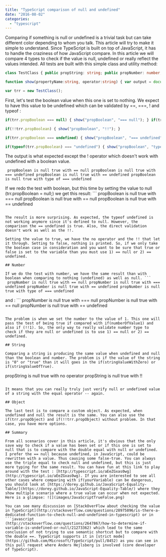 ```yaml
---
title: "TypeScript comparison of null and undefined"
date: "2016-08-02"
categories: 
  - "typescript"
---
```


Comparing if something is null or undefined is a trivial task but can take different color depending to whom you talk. This article will try to make it simple to understand. Since TypeScript is built on top of JavaScript, it has to handle the craziness of how JavaScript compare. In this article we will compare 4 types to check if the value is null, undefined or really reflect the values intended. All tests are built with this simple class and utility method:

```typescript
class TestClass { public propString: string; public propNumber: number; public propBoolean:boolean; public propObject:TestClass; }

function show(propertyName:string, operator:string) { var output = document.getElementById("output"); output.innerHTML = output.innerHTML + ("<p class='one-result'>" + propertyName + " is null true with " + operator + "</p>"); }

var trr = new TestClass(); 
``` 


First, let's test the boolean value when this one is set to nothing. We expect to have this value to be undefined which can be validated by ==, ===, ! and typeof :

```typescript
if(trr.propBoolean === null) { show("propBoolean", "=== null"); } if(trr.propBoolean == null) { show("propBoolean", "== null"); } if(trr.propBoolean) { show("propBoolean", "no operator"); }

if(!!trr.propBoolean) { show("propBoolean", "!!"); }

if(trr.propBoolean === undefined) { show("propBoolean", "=== undefined"); } if(trr.propBoolean == undefined) { show("propBoolean", "== undefined"); }

if(typeof(trr.propBoolean) === "undefined") { show("propBoolean", "type of === undefined"); } 
``` 


The output is what expected except the ! operator which doesn't work with undefined with a boolean value.

``` 
 propBoolean is null true with == null propBoolean is null true with === undefined propBoolean is null true with == undefined propBoolean is null true with type of === undefined 
``` 

If we redo the test with boolean, but this time by setting the value to null (trr.propBoolean = null;) we get this result: ``` 
 propBoolean is null true with === null propBoolean is null true with == null propBoolean is null true with == undefined 
``` 

The result is more surprising. As expected, the typeof undefined is not working anymore since it's defined to null. However, the comparison the == undefined is true. Also, the direct validation doesn't work as well as the !!.

Setting the value to true, we have the no operator and the !! that let it through. Setting to false, nothing is printed. So, if we only take the boolean case in consideration and you want to be sure that true or false is set to the variable than you must use 1) == null or 2) == undefined.

## Number

If we do the test with number, we have the same result than with boolean when comparing to nothing (undefined) as well as null. ``` 
 propNumber is null true with == null propNumber is null true with === undefined propNumber is null true with == undefined propNumber is null true with type of === undefined 
``` 

and : ``` 
 propNumber is null true with === null propNumber is null true with == null propNumber is null true with == undefined 
``` 

The problem is when we set the number to the value of 1. This one will pass the test of being true if compared with if(numberOfValue1) and also if (!!1). So, the only way to really validate number type to check if they are null or undefined is to use 1) == null or 2) == undefined.

## String

Comparing a string is producing the same value when undefined and null than the boolean and number. The problem is if the value of the string is "0" or "true" than it will goes in the if(stringValueWithZero) or if(stringValueOfTrue).

``` 
 propString is null true with no operator propString is null true with !! 
``` 

It means that you can really truly just verify null or undefined value of a string with the equal operator -- again.

## Object

The last test is to compare a custom object. As expected, when undefined and null the result is the same. You can also use the if(trr.propObject) and if(!!trr.propObject) without problem. In that case, you have more options.

## Summary

From all scenarios cover in this article, it's obvious that the only save way to check if a value has been set or if this one is set to null that is to compare with the double equal with null or undefined. I prefer the == null because undefined, in JavaScript, could be rewritten with a value. Thus causing some false-true. You can always use the triple equal to check null and undefined, but this is just more typing for the same result. You can have fun at this link to play around with the test : [http://typescript.io/aEeZGxas0wg](http://typescript.io/aEeZGxas0wg). If you are interested to see all other cases where comparing with if(yourVariable) can be dangerous, you should look at [https://dorey.github.io/JavaScript-Equality-Table/](https://dorey.github.io/JavaScript-Equality-Table/) where they show multiple scenario where a true value can occur when not expected. Here is a glimpse: ![](images/JavaScriptTrueFalse.png)

You can see many discussion on [StackOverFlow about checking the value in TypeScript](http://stackoverflow.com/questions/28975896/is-there-a-dedicated-function-to-check-null-and-undefined-in-typescript) or in 
```javascript
(http://stackoverflow.com/questions/2647867/how-to-determine-if-variable-is-undefined-or-null/21273362) which lead to the same conclusion of not trying to use semantic shortcut but to compare with the double ==. TypeScript supports it in [strict mode](https://github.com/Microsoft/TypeScript/pull/8452) as you can see in this pull request where Anders Hejlsberg is involved (core developer of TypeScript).
